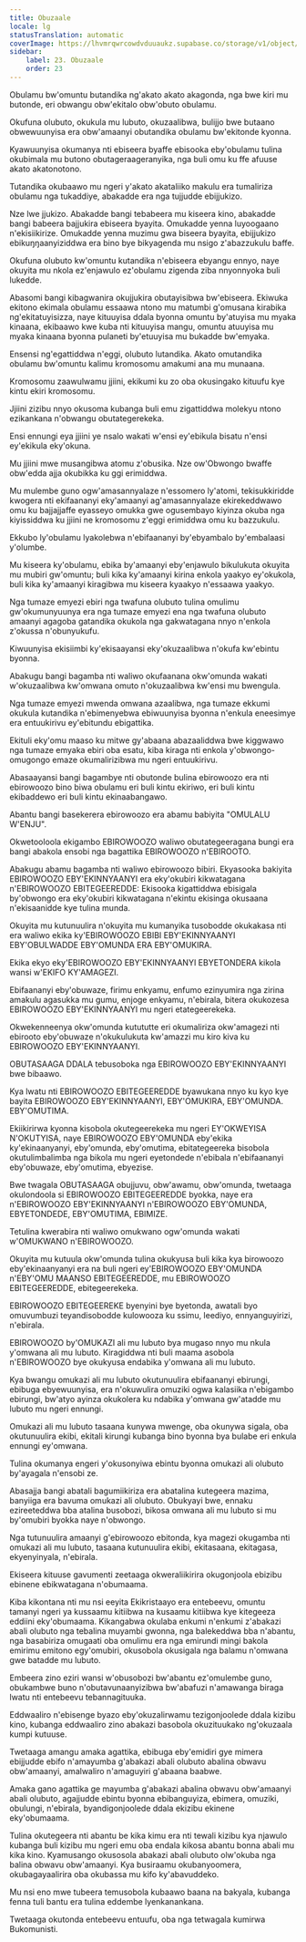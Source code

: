 ```yaml
---
title: Obuzaale
locale: lg
statusTranslation: automatic
coverImage: https://lhvmrqwrcowdvduuaukz.supabase.co/storage/v1/object/public/strapi-uploads/small_cover-educacion-fundamental.webp-2d51a7828a2b1309555be27f7e2a61a0.webp
sidebar:
    label: 23. Obuzaale
    order: 23
---
```

Obulamu bw'omuntu butandika ng'akato akato akagonda, nga bwe kiri mu butonde, eri obwangu obw'ekitalo obw'obuto obulamu.

Okufuna olubuto, okukula mu lubuto, okuzaalibwa, bulijjo bwe butaano obwewuunyisa era obw'amaanyi obutandika obulamu bw'ekitonde kyonna.

Kyawuunyisa okumanya nti ebiseera byaffe ebisooka eby'obulamu tulina okubimala mu butono obutageraageranyika, nga buli omu ku ffe afuuse akato akatonotono.

Tutandika okubaawo mu ngeri y'akato akataliiko makulu era tumaliriza obulamu nga tukaddiye, abakadde era nga tujjudde ebijjukizo.

Nze lwe jjukizo. Abakadde bangi tebabeera mu kiseera kino, abakadde bangi babeera bajjukira ebiseera byayita. Omukadde yenna luyoogaano n'ekisiikirize. Omukadde yenna muzimu gwa biseera byayita, ebijjukizo ebikuŋŋaanyiziddwa era bino bye bikyagenda mu nsigo z'abazzukulu baffe.

Okufuna olubuto kw'omuntu kutandika n'ebiseera ebyangu ennyo, naye okuyita mu nkola ez'enjawulo ez'obulamu zigenda ziba nnyonnyoka buli lukedde.

Abasomi bangi kibagwanira okujjukira obutayisibwa bw'ebiseera. Ekiwuka ekitono ekimala obulamu essaawa ntono mu matumbi g'omusana kirabika ng'ekitatuyisizza, naye kituuyisa ddala byonna omuntu by'atuyisa mu myaka kinaana, ekibaawo kwe kuba nti kituuyisa mangu, omuntu atuuyisa mu myaka kinaana byonna pulaneti by'etuuyisa mu bukadde bw'emyaka.

Ensensi ng'egattiddwa n'eggi, olubuto lutandika. Akato omutandika obulamu bw'omuntu kalimu kromosomu amakumi ana mu munaana.

Kromosomu zaawulwamu jjiini, ekikumi ku zo oba okusingako kituufu kye kintu ekiri kromosomu.

Jjiini zizibu nnyo okusoma kubanga buli emu zigattiddwa molekyu ntono ezikankana n'obwangu obutategerekeka.

Ensi ennungi eya jjiini ye nsalo wakati w'ensi ey'ebikula bisatu n'ensi ey'ekikula eky'okuna.

Mu jjiini mwe musangibwa atomu z'obusika. Nze ow'Obwongo bwaffe obw'edda ajja okubikka ku ggi erimiddwa.

Mu mulembe guno ogw'amasannyalaze n'essomero ly'atomi, tekisukkiridde kwogera nti ekifaananyi eky'amaanyi ag'amasannyalaze ekirekeddwawo omu ku bajjajjaffe eyasseyo omukka gwe ogusembayo kiyinza okuba nga kiyissiddwa ku jjiini ne kromosomu z'eggi erimiddwa omu ku bazzukulu.

Ekkubo ly'obulamu lyakolebwa n'ebifaananyi by'ebyambalo by'embalaasi y'olumbe.

Mu kiseera ky'obulamu, ebika by'amaanyi eby'enjawulo bikulukuta okuyita mu mubiri gw'omuntu; buli kika ky'amaanyi kirina enkola yaakyo ey'okukola, buli kika ky'amaanyi kiragibwa mu kiseera kyaakyo n'essaawa yaakyo.

Nga tumaze emyezi ebiri nga twafuna olubuto tulina omulimu gw'okumunyuunya era nga tumaze emyezi ena nga twafuna olubuto amaanyi agagoba gatandika okukola nga gakwatagana nnyo n'enkola z'okussa n'obunyukufu.

Kiwuunyisa ekisiimbi ky'ekisaayansi eky'okuzaalibwa n'okufa kw'ebintu byonna.

Abakugu bangi bagamba nti waliwo okufaanana okw'omunda wakati w'okuzaalibwa kw'omwana omuto n'okuzaalibwa kw'ensi mu bwengula.

Nga tumaze emyezi mwenda omwana azaalibwa, nga tumaze ekkumi okukula kutandika n'ebimenyebwa ebiwuunyisa byonna n'enkula eneesimye era entuukirivu ey'ebitundu ebigattika.

Ekituli eky'omu maaso ku mitwe gy'abaana abazaaliddwa bwe kiggwawo nga tumaze emyaka ebiri oba esatu, kiba kiraga nti enkola y'obwongo-omugongo emaze okumalirizibwa mu ngeri entuukirivu.

Abasaayansi bangi bagambye nti obutonde bulina ebirowoozo era nti ebirowoozo bino biwa obulamu eri buli kintu ekiriwo, eri buli kintu ekibaddewo eri buli kintu ekinaabangawo.

Abantu bangi basekerera ebirowoozo era abamu babiyita "OMULALU W'ENJU".

Okwetooloola ekigambo EBIROWOOZO waliwo obutategeeragana bungi era bangi abakola ensobi nga bagattika EBIROWOOZO n'EBIROOTO.

Abakugu abamu bagamba nti waliwo ebirowoozo bibiri. Ekyasooka bakiyita EBIROWOOZO EBY'EKINNYAANYI era eky'okubiri kikwatagana n'EBIROWOOZO EBITEGEEREDDE: Ekisooka kigattiddwa ebisigala by'obwongo era eky'okubiri kikwatagana n'ekintu ekisinga okusaana n'ekisaanidde kye tulina munda.

Okuyita mu kutunuulira n'okuyita mu kumanyika tusobodde okukakasa nti era waliwo ekika ky'EBIROWOOZO EBIBI EBY'EKINNYAANYI EBY'OBULWADDE EBY'OMUNDA ERA EBY'OMUKIRA.

Ekika ekyo eky'EBIROWOOZO EBY'EKINNYAANYI EBYETONDERA kikola wansi w'EKIFO KY'AMAGEZI.

Ebifaananyi eby'obuwaze, firimu enkyamu, enfumo ezinyumira nga zirina amakulu agasukka mu gumu, enjoge enkyamu, n'ebirala, bitera okukozesa EBIROWOOZO EBY'EKINNYAANYI mu ngeri etategeerekeka.

Okwekenneenya okw'omunda kutututte eri okumaliriza okw'amagezi nti ebirooto eby'obuwaze n'okukulukuta kw'amazzi mu kiro kiva ku EBIROWOOZO EBY'EKINNYAANYI.

OBUTASAAGA DDALA tebusoboka nga EBIROWOOZO EBY'EKINNYAANYI bwe bibaawo.

Kya lwatu nti EBIROWOOZO EBITEGEEREDDE byawukana nnyo ku kyo kye bayita EBIROWOOZO EBY'EKINNYAANYI, EBY'OMUKIRA, EBY'OMUNDA. EBY'OMUTIMA.

Ekiikirirwa kyonna kisobola okutegeerekeka mu ngeri EY'OKWEYISA N'OKUTYISA, naye EBIROWOOZO EBY'OMUNDA eby'ekika ky'ekinaanyanyi, eby'omunda, eby'omutima, ebitategeereka bisobola okutulimbalimba nga bikola mu ngeri eyetondede n'ebibala n'ebifaananyi eby'obuwaze, eby'omutima, ebyezise.

Bwe twagala OBUTASAAGA obujjuvu, obw'awamu, obw'omunda, twetaaga okulondoola si EBIROWOOZO EBITEGEEREDDE byokka, naye era n'EBIROWOOZO EBY'EKINNYAANYI n'EBIROWOOZO EBY'OMUNDA, EBYETONDEDE, EBY'OMUTIMA, EBIMIZE.

Tetulina kwerabira nti waliwo omukwano ogw'omunda wakati w'OMUKWANO n'EBIROWOOZO.

Okuyita mu kutuula okw'omunda tulina okukyusa buli kika kya birowoozo eby'ekinaanyanyi era na buli ngeri ey'EBIROWOOZO EBY'OMUNDA n'EBY'OMU MAANSO EBITEGEEREDDE, mu EBIROWOOZO EBITEGEEREDDE, ebitegeerekeka.

EBIROWOOZO EBITEGEEREKE byenyini bye byetonda, awatali byo omuvumbuzi teyandisobodde kulowooza ku ssimu, leediyo, ennyanguyirizi, n'ebirala.

EBIROWOOZO by'OMUKAZI ali mu lubuto bya mugaso nnyo mu nkula y'omwana ali mu lubuto. Kiragiddwa nti buli maama asobola n'EBIROWOOZO bye okukyusa endabika y'omwana ali mu lubuto.

Kya bwangu omukazi ali mu lubuto okutunuulira ebifaananyi ebirungi, ebibuga ebyewuunyisa, era n'okuwulira omuziki ogwa kalasiika n'ebigambo ebirungi, bw'atyo ayinza okukolera ku ndabika y'omwana gw'atadde mu lubuto mu ngeri ennungi.

Omukazi ali mu lubuto tasaana kunywa mwenge, oba okunywa sigala, oba okutunuulira ekibi, ekitali kirungi kubanga bino byonna bya bulabe eri enkula ennungi ey'omwana.

Tulina okumanya engeri y'okusonyiwa ebintu byonna omukazi ali olubuto by'ayagala n'ensobi ze.

Abasajja bangi abatali bagumiikiriza era abatalina kutegeera mazima, banyiiga era bavuma omukazi ali olubuto. Obukyayi bwe, ennaku ezireeteddwa bba atalina busobozi, bikosa omwana ali mu lubuto si mu by'omubiri byokka naye n'obwongo.

Nga tutunuulira amaanyi g'ebirowoozo ebitonda, kya magezi okugamba nti omukazi ali mu lubuto, tasaana kutunuulira ekibi, ekitasaana, ekitagasa, ekyenyinyala, n'ebirala.

Ekiseera kituuse gavumenti zeetaaga okweraliikirira okugonjoola ebizibu ebinene ebikwatagana n'obumaama.

Kiba kikontana nti mu nsi eeyita Ekikristaayo era entebeevu, omuntu tamanyi ngeri ya kussaamu kitiibwa na kusaamu kitiibwa kye kitegeeza eddiini eky'obumaama. Kikangabwa okulaba enkumi n'enkumi z'abakazi abali olubuto nga tebalina muyambi gwonna, nga balekeddwa bba n'abantu, nga basabiriza omugaati oba omulimu era nga emirundi mingi bakola emirimu emitono egy'omubiri, okusobola okusigala nga balamu n'omwana gwe batadde mu lubuto.

Embeera zino eziri wansi w'obusobozi bw'abantu ez'omulembe guno, obukambwe buno n'obutavunaanyizibwa bw'abafuzi n'amawanga biraga lwatu nti entebeevu tebannagituuka.

Eddwaaliro n'ebisenge byazo eby'okuzalirwamu tezigonjoolede ddala kizibu kino, kubanga eddwaaliro zino abakazi basobola okuzituukako ng'okuzaala kumpi kutuuse.

Twetaaga amangu amaka agattika, ebibuga eby'emidiri gye mimera ebijjudde ebifo n'amayumba g'abakazi abali olubuto abalina obwavu obw'amaanyi, amalwaliro n'amaguyiri g'abaana baabwe.

Amaka gano agattika ge mayumba g'abakazi abalina obwavu obw'amaanyi abali olubuto, agajjudde ebintu byonna ebibanguyiza, ebimera, omuziki, obulungi, n'ebirala, byandigonjoolede ddala ekizibu ekinene eky'obumaama.

Tulina okutegeera nti abantu be kika kimu era nti tewali kizibu kya njawulo kubanga buli kizibu mu ngeri emu oba endala kikosa abantu bonna abali mu kika kino. Kyamusango okusosola abakazi abali olubuto olw'okuba nga balina obwavu obw'amaanyi. Kya busiraamu okubanyoomera, okubagayaalirira oba okubassa mu kifo ky'abavuddeko.

Mu nsi eno mwe tubeera temusobola kubaawo baana na bakyala, kubanga fenna tuli bantu era tulina eddembe lyenkanankana.

Twetaaga okutonda entebeevu entuufu, oba nga tetwagala kumirwa Bukomunisti.
